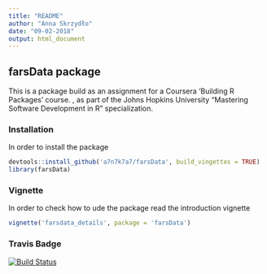 ```yaml
---
title: "README"
author: "Anna Skrzydło"
date: "09-02-2018"
output: html_document
---
```



## farsData package
This is a package build as an assignment for a Coursera 'Building R Packages' course. , as part of the Johns Hopkins University "Mastering Software Development in R" specialization.

### Installation
In order to install the package
```r
devtools::install_github('a7n7k7a7/farsData', build_vingettes = TRUE)
library(farsData)
```
### Vignette
In order to check how to ude the package read the introduction vignette
```r
vignette('farsdata_details', package = 'farsData')
```

### Travis Badge
[![Build Status](https://travis-ci.org/a7n7k7a7/farsData.svg?branch=master)](https://travis-ci.org/a7n7k7a7/farsData)